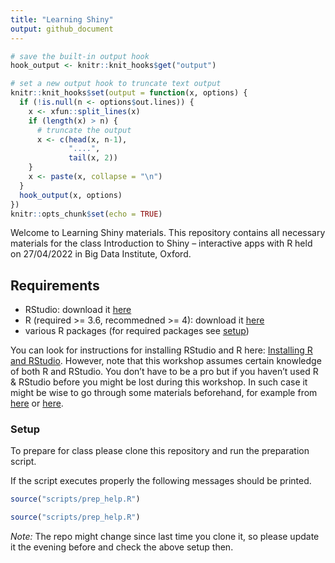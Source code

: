 ```yaml
---
title: "Learning Shiny"
output: github_document
---
```


```r
# save the built-in output hook
hook_output <- knitr::knit_hooks$get("output")

# set a new output hook to truncate text output
knitr::knit_hooks$set(output = function(x, options) {
  if (!is.null(n <- options$out.lines)) {
    x <- xfun::split_lines(x)
    if (length(x) > n) {
      # truncate the output
      x <- c(head(x, n-1), 
             "....", 
             tail(x, 2))
    }
    x <- paste(x, collapse = "\n")
  }
  hook_output(x, options)
})
knitr::opts_chunk$set(echo = TRUE)
```

Welcome to Learning Shiny materials. This repository contains all necessary materials for the class  Introduction to Shiny – interactive apps with R held on 27/04/2022 in Big Data Institute, Oxford. 
 
## Requirements

* RStudio: download it [here](https://www.rstudio.com/products/rstudio/download/)  
* R (required >= 3.6, recommedned >= 4): download it [here](https://www.r-project.org/) 
* various R packages (for required packages see [setup](#setup))

You can look for instructions for installing RStudio and R here: [Installing R and RStudio](https://techvidvan.com/tutorials/install-r/). However, note that this workshop assumes certain knowledge of both R and RStudio. You don't have to be a pro but if you haven't used R & RStudio before you might be lost during this workshop. In such case it might be wise to go through some materials beforehand, for example from [here](https://ngschool.eu/ngseminars2020/) or [here](https://www.coursera.org/learn/r-programming). 


### Setup

To prepare for class please clone this repository and run the preparation script.

If the script executes properly the following messages should be printed.

```r
source("scripts/prep_help.R")
```

```r
source("scripts/prep_help.R")
```

*Note:* The repo might change since last time you clone it, so please update it the evening before and check the above setup then.

